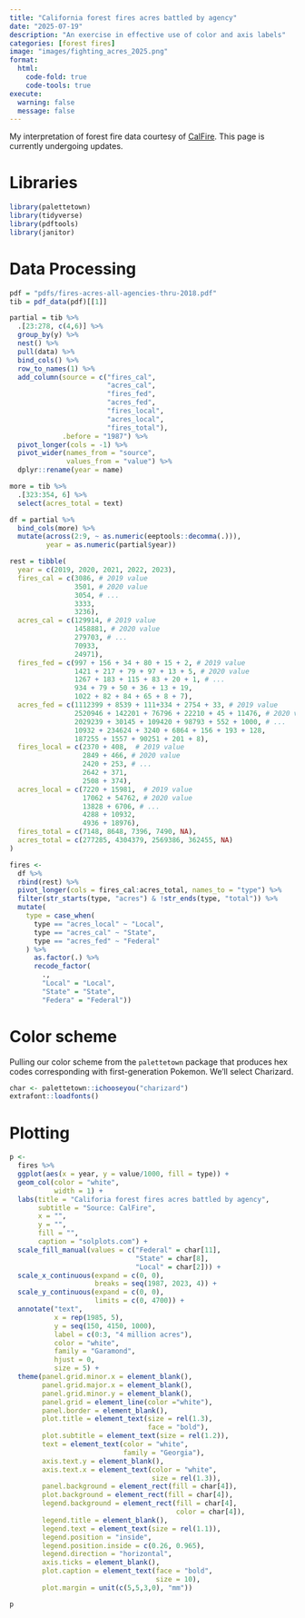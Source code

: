 ```yaml
---
title: "California forest fires acres battled by agency"
date: "2025-07-19"
description: "An exercise in effective use of color and axis labels"
categories: [forest fires]
image: "images/fighting_acres_2025.png"
format: 
  html:
    code-fold: true
    code-tools: true
execute:
  warning: false
  message: false
---
```


My interpretation of forest fire data courtesy of [CalFire](https://www.fire.ca.gov/our-impact/statistics). This page is currently undergoing updates.

# Libraries

```r
library(palettetown)
library(tidyverse)
library(pdftools)
library(janitor)
```

# Data Processing

```r
pdf = "pdfs/fires-acres-all-agencies-thru-2018.pdf"
tib = pdf_data(pdf)[[1]] 

partial = tib %>% 
  .[23:278, c(4,6)] %>% 
  group_by(y) %>% 
  nest() %>% 
  pull(data) %>% 
  bind_cols() %>% 
  row_to_names(1) %>% 
  add_column(source = c("fires_cal",
                        "acres_cal",
                        "fires_fed",
                        "acres_fed",
                        "fires_local",
                        "acres_local",
                        "fires_total"),
             .before = "1987") %>% 
  pivot_longer(cols = -1) %>% 
  pivot_wider(names_from = "source",
              values_from = "value") %>% 
  dplyr::rename(year = name)

more = tib %>% 
  .[323:354, 6] %>% 
  select(acres_total = text)

df = partial %>% 
  bind_cols(more) %>% 
  mutate(across(2:9, ~ as.numeric(eeptools::decomma(.))),
         year = as.numeric(partial$year)) 

rest = tibble(
  year = c(2019, 2020, 2021, 2022, 2023),
  fires_cal = c(3086, # 2019 value
                3501, # 2020 value 
                3054, # ...
                3333, 
                3236),
  acres_cal = c(129914, # 2019 value
                1458881, # 2020 value 
                279703, # ... 
                70933, 
                24971),
  fires_fed = c(997 + 156 + 34 + 80 + 15 + 2, # 2019 value
                1421 + 217 + 79 + 97 + 13 + 5, # 2020 value 
                1267 + 183 + 115 + 83 + 20 + 1, # ...
                934 + 79 + 50 + 36 + 13 + 19,
                1022 + 82 + 84 + 65 + 8 + 7),
  acres_fed = c(1112399 + 8539 + 111+334 + 2754 + 33, # 2019 value
                2520946 + 142201 + 76796 + 22210 + 45 + 11476, # 2020 value 
                2029239 + 30145 + 109420 + 98793 + 552 + 1000, # ...
                10932 + 234624 + 3240 + 6864 + 156 + 193 + 128,
                187255 + 1557 + 90251 + 201 + 8),
  fires_local = c(2370 + 408,  # 2019 value
                  2849 + 466, # 2020 value 
                  2420 + 253, # ... 
                  2642 + 371, 
                  2508 + 374),
  acres_local = c(7220 + 15981,  # 2019 value
                  17062 + 54762, # 2020 value 
                  13828 + 6706, # ... 
                  4288 + 10932, 
                  4936 + 18976),
  fires_total = c(7148, 8648, 7396, 7490, NA),
  acres_total = c(277285, 4304379, 2569386, 362455, NA)
)

fires <- 
  df %>% 
  rbind(rest) %>% 
  pivot_longer(cols = fires_cal:acres_total, names_to = "type") %>% 
  filter(str_starts(type, "acres") & !str_ends(type, "total")) %>% 
  mutate(
    type = case_when(
      type == "acres_local" ~ "Local",
      type == "acres_cal" ~ "State",
      type == "acres_fed" ~ "Federal"
    ) %>% 
      as.factor(.) %>% 
      recode_factor(
        ., 
        "Local" = "Local",
        "State" = "State",
        "Federa" = "Federal"))
```


# Color scheme

Pulling our color scheme from the `palettetown` package that produces hex codes corresponding with first-generation Pokemon. We'll select Charizard.


```r
char <- palettetown::ichooseyou("charizard")
extrafont::loadfonts()
```

# Plotting

```r

p <- 
  fires %>% 
  ggplot(aes(x = year, y = value/1000, fill = type)) +
  geom_col(color = "white",
           width = 1) +
  labs(title = "Califoria forest fires acres battled by agency",
       subtitle = "Source: CalFire",
       x = "",
       y = "",
       fill = "",
       caption = "solplots.com") +
  scale_fill_manual(values = c("Federal" = char[11],
                               "State" = char[8],
                               "Local" = char[2])) +
  scale_x_continuous(expand = c(0, 0),
                     breaks = seq(1987, 2023, 4)) +
  scale_y_continuous(expand = c(0, 0),
                     limits = c(0, 4700)) +
  annotate("text", 
           x = rep(1985, 5),
           y = seq(150, 4150, 1000),
           label = c(0:3, "4 million acres"),
           color = "white",
           family = "Garamond",
           hjust = 0,
           size = 5) +
  theme(panel.grid.minor.x = element_blank(),
        panel.grid.major.x = element_blank(),
        panel.grid.minor.y = element_blank(),
        panel.grid = element_line(color ="white"),
        panel.border = element_blank(),
        plot.title = element_text(size = rel(1.3),
                                  face = "bold"),
        plot.subtitle = element_text(size = rel(1.2)), 
        text = element_text(color = "white",
                            family = "Georgia"),
        axis.text.y = element_blank(),
        axis.text.x = element_text(color = "white",
                                   size = rel(1.3)),
        panel.background = element_rect(fill = char[4]),
        plot.background = element_rect(fill = char[4]),
        legend.background = element_rect(fill = char[4],
                                         color = char[4]),
        legend.title = element_blank(),
        legend.text = element_text(size = rel(1.1)),
        legend.position = "inside",
        legend.position.inside = c(0.26, 0.965),
        legend.direction = "horizontal",
        axis.ticks = element_blank(),
        plot.caption = element_text(face = "bold",
                                    size = 10),
        plot.margin = unit(c(5,5,3,0), "mm"))

p

```




